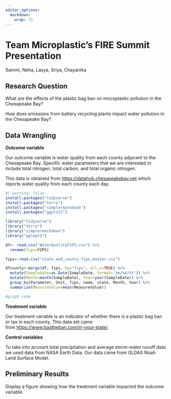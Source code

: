 ```yaml
---
editor_options: 
  markdown: 
    wrap: 72
---
```


# Team Microplastic's FIRE Summit Presentation

Sammi, Neha, Lasya, Sriya, Chayanika

## Research Question

What are the effects of the plastic bag ban on microplastic pollution in
the Chesapeake Bay?

How does emissions from battery recycling plants impact water pollution
in the Chesapeake Bay?

## Data Wrangling

**Outcome variable**

Our outcome variable is water quality from each county adjacent to the
Chesapeake Bay. Specific water parameters that we are interested in
include total nitrogen, total carbon, and total organic nitrogen.

This data is obtained from
[https://datahub.chesapeakebay.net](https://datahub.chesapeakebay.net/)
which reports water quality from each county each day.

```r
#| warning: false
install.packages("tidyverse")
install.packages("terra")
install.packages("simplermarkdown")
install.packages("ggplot2")

library("tidyverse")
library("terra")
library("simplermarkdown")
library("gglopt2")

df<- read.csv("WaterQualityFIPS.csv") %>%
  rename(fips=FIPS)

fips<-read.csv("state_and_county_fips_master.csv")

dfcounty<-merge(df, fips, by="fips", all.x=TRUE) %>%
  mutate(SampleDate=as.Date(SampleDate, format='%m/%d/%Y')) %>%
  mutate(Month=month(SampleDate), Year=year(SampleDate)) %>%
  group_by(Parameter, Unit, fips, name, state, Month, Year) %>%
  summarize(MeasureValue=mean(MeasureValue))
```
```r
#graph code
```
**Treatment variable**

Our treatment variable is an indicator of whether there is a plastic bag
ban or tax in each county. This data set came
from <https://www.bagtheban.com/in-your-state/>.

**Control variables**

To take into account total precipitation and average storm-water runoff
data we used data from NASA Earth Data. Our data came from GLDAS Noah
Land Surface Model.

## Preliminary Results

Display a figure showing how the treatment variable impacted the outcome
variable.
